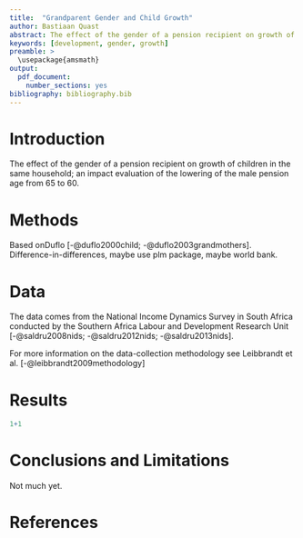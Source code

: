 ```yaml
---
title:  "Grandparent Gender and Child Growth"
author: Bastiaan Quast
abstract: The effect of the gender of a pension recipient on growth of children in the same household; an impact evaluation of the lowering of the male pension age from 65 to 60.
keywords: [development, gender, growth]
preamble: >
  \usepackage{amsmath}
output:
  pdf_document:
    number_sections: yes
bibliography: bibliography.bib
---
```


# Introduction

The effect of the gender of a pension recipient on growth of children in the same household; an impact evaluation of the lowering of the male pension age from 65 to 60.


# Methods

Based onDuflo [-@duflo2000child; -@duflo2003grandmothers].
Difference-in-differences, maybe use plm package, maybe world bank.



# Data

The data comes from the National Income Dynamics Survey in South Africa conducted by the Southern Africa Labour and Development Research Unit [-@saldru2008nids; -@saldru2012nids; -@saldru2013nids].

For more information on the data-collection methodology see Leibbrandt et al. [-@leibbrandt2009methodology]

# Results

```r
1+1
```


# Conclusions and Limitations

Not much yet.


# References
\setlength{\parindent}{-0.2in}
\setlength{\leftskip}{0.2in}
\setlength{\parskip}{8pt}